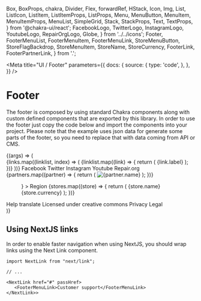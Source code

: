    Box,
   BoxProps,
   chakra,
   Divider,
   Flex,
   forwardRef,
   HStack,
   Icon,
   Img,
   List,
   ListIcon,
   ListItem,
   ListItemProps,
   ListProps,
   Menu,
   MenuButton,
   MenuItem,
   MenuItemProps,
   MenuList,
   SimpleGrid,
   Stack,
   StackProps,
   Text,
   TextProps,
} from '@chakra-ui/react';
   FacebookLogo,
   TwitterLogo,
   InstagramLogo,
   YoutubeLogo,
   RepairOrgLogo,
   Globe,
} from '../../icons';
   Footer,
   FooterMenuList,
   FooterMenuItem,
   FooterMenuLink,
   StoreMenuButton,
   StoreFlagBackdrop,
   StoreMenuItem,
   StoreName,
   StoreCurrency,
   FooterLink,
   FooterPartnerLink,
} from '.';

<Meta
   title="UI / Footer"
   parameters={{
      docs: {
         source: {
            type: 'code',
         },
      },
   }}
/>

# Footer

The footer is composed by using standard Chakra components along with custom defined components that are exported by this library.
In order to use the footer just copy the code below and import the components into your project.
Please note that the example uses json data for generate some parts of the footer, so you need to replace that with data
coming from API or CMS.

<Canvas>
   <Story name="default" args={{}}>
      {(args) => (
         <Footer>
            <SimpleGrid
               columns={{ base: 1, sm: 3, lg: 4 }}
               spacing="4"
               px={{ base: 5, sm: 10 }}
               py="10"
               autoFlow="row"
            >
               {links.map((linklist, index) => (
                  <FooterMenuList key={index}>
                     {linklist.map((link) => {
                        return (
                           <FooterMenuItem key={link.label}>
                              <FooterMenuLink href={link.url}>{link.label}</FooterMenuLink>
                           </FooterMenuItem>
                        );
                     })}
                  </FooterMenuList>
               ))}
               <FooterMenuList>
                  <FooterMenuItem>
                     <FooterMenuLink href="#" icon={FacebookLogo}>
                        Facebook
                     </FooterMenuLink>
                  </FooterMenuItem>
                  <FooterMenuItem>
                     <FooterMenuLink href="#" icon={TwitterLogo}>
                        Twitter
                     </FooterMenuLink>
                  </FooterMenuItem>
                  <FooterMenuItem>
                     <FooterMenuLink href="#" icon={InstagramLogo}>
                        Instagram
                     </FooterMenuLink>
                  </FooterMenuItem>
                  <FooterMenuItem>
                     <FooterMenuLink href="#" icon={YoutubeLogo}>
                        Youtube
                     </FooterMenuLink>
                  </FooterMenuItem>
                  <FooterMenuItem>
                     <FooterMenuLink href="#" icon={RepairOrgLogo}>
                        Repair.org
                     </FooterMenuLink>
                  </FooterMenuItem>
               </FooterMenuList>
               <SimpleGrid columns={3} spacing="4" gridColumnEnd={{ sm: 'span 3', lg: 'auto' }}>
                  {partners.map((partner) => {
                     return (
                        <FooterPartnerLink key={partner.name} href="#">
                           <Img
                              h="full"
                              mx="auto"
                              objectFit="contain"
                              src={partner.logo}
                              alt={partner.name}
                           />
                        </FooterPartnerLink>
                     );
                  })}
               </SimpleGrid>
            </SimpleGrid>
            <Divider borderColor="gray.700" />
            <SimpleGrid
               columns={{ base: 1, lg: 2 }}
               py="6"
               px={{ base: 5, sm: 10 }}
               spacing={{
                  base: 10,
               }}
            >
               <Stack
                  direction={{ base: 'row' }}
                  spacing={{
                     base: 2,
                     sm: 12,
                  }}
                  justify={{
                     base: 'space-between',
                     sm: 'center',
                     lg: 'flex-start',
                  }}
               >
                  <Menu>
                     <StoreMenuButton
                        icon={
                           <StoreFlagBackdrop>
                              <FlagIcon code="US" />
                           </StoreFlagBackdrop>
                        }
                     >
                        Region
                     </StoreMenuButton>
                     <MenuList>
                        {stores.map((store) => {
                           return (
                              <StoreMenuItem key={store.code} as="a" href={store.url}>
                                 <FlagIcon code={store.code.toUpperCase()} />
                                 <StoreName>{store.name}</StoreName>
                                 <StoreCurrency>{store.currency}</StoreCurrency>
                              </StoreMenuItem>
                           );
                        })}
                     </MenuList>
                  </Menu>
                  <FooterLink href="#" icon={Globe}>
                     Help translate
                  </FooterLink>
               </Stack>
               <Stack
                  justify={{
                     base: 'flex-start',
                     sm: 'center',
                     lg: 'flex-end',
                  }}
                  direction={{
                     base: 'column',
                     sm: 'row',
                  }}
                  spacing={{
                     base: 2,
                     sm: 4,
                  }}
               >
                  <FooterLink href="#">Licensed under creative commons</FooterLink>
                  <Divider
                     opacity={{
                        base: 1,
                        sm: 1,
                     }}
                     orientation="vertical"
                     borderColor="gray.700"
                  />
                  <FooterLink href="#">Privacy</FooterLink>
                  <Divider
                     opacity={{
                        base: 1,
                        sm: 1,
                     }}
                     orientation="vertical"
                     borderColor="gray.700"
                  />
                  <FooterLink href="#">Legal</FooterLink>
               </Stack>
            </SimpleGrid>
         </Footer>
      )}
   </Story>
</Canvas>

## Using NextJS links

In order to enable faster navigation when using NextJS, you should wrap links using the Next Link component.

```tsx
import NextLink from "next/link";

// ...

<NextLink href="#" passHref>
   <FooterMenuLink>Customer support</FooterMenuLink>
</NextLink>>
```
